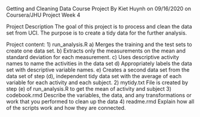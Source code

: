 Getting and Cleaning Data Course Project
By Kiet Huynh on 09/16/2020 on Coursera/JHU Project Week 4

Project Description
The goal of this project is to process and  clean the data set from UCI. The purpose is to create a tidy data for the further analysis. 

Project content:
1) run_analysis.R 
a) Merges the training and the test sets to create one data set.
b) Extracts only the measurements on the mean and standard deviation for each measurement.
c) Uses descriptive activity names to name the activities in the data set
d) Appropriately labels the data set with descriptive variable names.
e) Creates a second data set from the data set of step (d), independent tidy data set with the average of each variable for each activity and each subject.
2) mytidy.txt
File is created by step (e) of run_analysis.R to get the mean of activity and subject
3) codebook.rmd
Describe the variables, the data, and any transformations or work that you performed to clean up the data 
4) readme.rmd
Explain how all of the scripts work and how they are connected.
